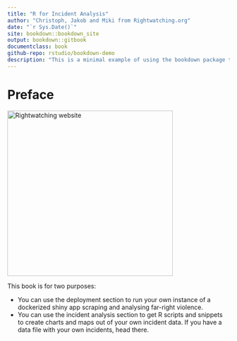 ```yaml
--- 
title: "R for Incident Analysis"
author: "Christoph, Jakob and Miki from Rightwatching.org"
date: "`r Sys.Date()`"
site: bookdown::bookdown_site
output: bookdown::gitbook
documentclass: book
github-repo: rstudio/bookdown-demo
description: "This is a minimal example of using the bookdown package to write a book. The output format for this example is bookdown::gitbook."
---
```


# Preface

<a href="https://rightwatching.org"><img src="./images/logo.png" width="375" alt="Rightwatching website" class="cover" /></a>

This book is for two purposes: 

* You can use the deployment section to run your own instance of a dockerized shiny app scraping and analysing far-right violence. 
* You can use the incident analysis section to get R scripts and snippets to create charts and maps out of your own incident data. If you have a data file with your own incidents, head there. 


